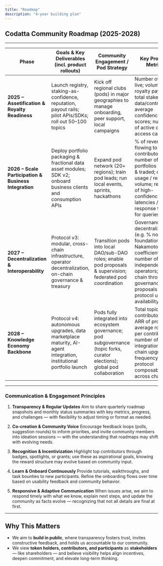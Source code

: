 ```yaml
---
title: "Roadmap"
description: "4-year building plan"
---
```


## Codatta Community Roadmap (2025-2028)

---

| Phase                                                 | Goals & Key Deliverables (incl. product rollouts)                                                                 | Community Engagement / Pod Strategy                                                                                           | Key Protocol Metrics                                                                                                                                                                                 |
| ----------------------------------------------------- | ----------------------------------------------------------------------------------------------------------------- | ----------------------------------------------------------------------------------------------------------------------------- | ---------------------------------------------------------------------------------------------------------------------------------------------------------------------------------------------------- |
| **2025 – Assetification & Royalty Readiness**         | Launch registry, staking-as-confidence, reputation, payout rails; pilot APIs/SDKs; roll out 50–100 topics         | Kick off regional clubs (pods) in major geographies to manage onboarding, peer support, local campaigns                       | Number of topics live; volume of royalty payouts; total staked on data/contributors; average confidence scores; number of active data access calls                                                   |
| **2026 – Scale Participation & Business Integration** | Deploy portfolio packaging & fractional data asset modules; SDK v2; onboard business clients and consumption APIs | Expand pod network (20+ regions); train pod leads; run local events, sprints, hackathons                                      | % of revenue flowing to contributors; number of portfolios created & traded; data usage / request volume; retention of high-confidence data; latencies / response times for queries                  |
| **2027 – Decentralization & Interoperability**        | Protocol v3: modular, cross-chain infrastructure, operator decentralization, on-chain governance & treasury       | Transition pods into local DAO/sub-DAO roles; enable pod proposals & supervision; federated pod coordination                  | Governance decentralization (e.g. % non-foundation votes, Nakamoto coefficient); number of independent operators; cross-chain throughput; governance proposals count; protocol uptime / availability |
| **2028 – Knowledge Economy Backbone**                 | Protocol v4: autonomous upgrades, data marketplace maturity, AI-agent integration, institutional portfolio launch | Pods fully integrated into ecosystem governance; pod subgovernance (topic forks, curator elections); global pod collaboration | Total topics; contributor count; ARR of protocol; average royalty per contributor; number of AI integrations; on-chain upgrade frequency; protocol composability across chains                       |

---

### Communication & Engagement Principles

1. **Transparency & Regular Updates**
   Aim to share quarterly roadmap snapshots and monthly status summaries with key metrics, progress, and challenges — with flexibility to adjust timing or format as needed.

2. **Co-creation & Community Voice**
   Encourage feedback loops (polls, suggestion rounds) to inform priorities, and invite community members into ideation sessions — with the understanding that roadmaps may shift with evolving needs.

3. **Recognition & Incentivization**
   Highlight top contributors through badges, spotlights, or grants; use these as aspirational goals, knowing the reward structure may evolve based on community input.

4. **Learn & Onboard Continuously**
   Provide tutorials, walkthroughs, and task bounties to new participants. Refine the onboarding flows over time based on usability feedback and community behavior.

5. **Responsive & Adaptive Communication**
   When issues arise, we aim to respond timely with what we know, explain next steps, and update the community as facts evolve — recognizing that not all details are final at first.

---

## Why This Matters

* We aim to **build in public**, where transparency fosters trust, invites constructive feedback, and holds us accountable to our community.
* We view **token holders, contributors, and participants** as **stakeholders** — like shareholders — and believe visibility helps align incentives, deepen commitment, and elevate long-term thinking.
